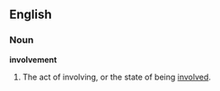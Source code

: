 ==English==

===Noun===
'''involvement'''
# The act of involving, or the state of being [[involve]]d.